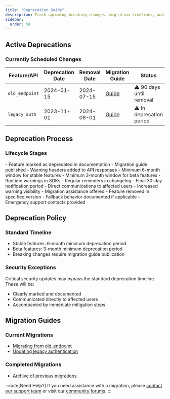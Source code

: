 ```yaml
---
title: "Deprecation Guide"
description: Track upcoming breaking changes, migration timelines, and deprecation notices for the Ultravox platform.
sidebar:
  order: 50
---
```



<CallOut
  title="Breaking Changes"
  text="Review current deprecation notices and prepare for upcoming changes."
/>

## Active Deprecations

### Currently Scheduled Changes

| Feature/API | Deprecation Date | Removal Date | Migration Guide | Status |
|------------|------------------|--------------|-----------------|---------|
| `old_endpoint` | 2024-01-15 | 2024-07-15 | [Guide](/migration/old_endpoint) | ⚠️ 90 days until removal |
| `legacy_auth` | 2023-11-01 | 2024-08-01 | [Guide](/migration/legacy_auth) | ⚠️ In deprecation period |

## Deprecation Process

### Lifecycle Stages

<Tabs>
  <TabItem label="1. Announcement">
    - Feature marked as deprecated in documentation
    - Migration guide published
    - Warning headers added to API responses
  </TabItem>
  <TabItem label="2. Deprecation Period">
    - Minimum 6-month window for stable features
    - Minimum 3-month window for beta features
    - Runtime warnings in SDKs
    - Regular reminders in changelog
  </TabItem>
  <TabItem label="3. Sunset Phase">
    - Final 30-day notification period
    - Direct communications to affected users
    - Increased warning visibility
    - Migration assistance offered
  </TabItem>
  <TabItem label="4. Removal">
    - Feature removed in specified version
    - Fallback behavior documented if applicable
    - Emergency support contacts provided
  </TabItem>
</Tabs>

## Deprecation Policy

### Standard Timeline
- Stable features: 6-month minimum deprecation period
- Beta features: 3-month minimum deprecation period
- Breaking changes require migration guide publication

### Security Exceptions
Critical security updates may bypass the standard deprecation timeline. These will be:
- Clearly marked and documented
- Communicated directly to affected users
- Accompanied by immediate mitigation steps

## Migration Guides

### Current Migrations
- [Migrating from old_endpoint](/migration/old_endpoint)
- [Updating legacy authentication](/migration/legacy_auth)

### Completed Migrations
- [Archive of previous migrations](/migration/archive)

:::note[Need Help?]
If you need assistance with a migration, please [contact our support team](#) or visit our [community forums](#).
:::